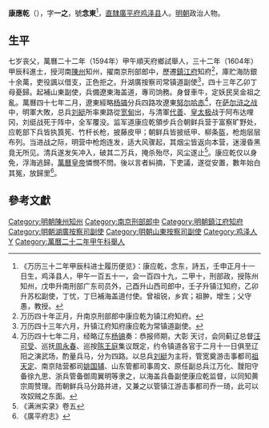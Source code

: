 {{noteTA
|1=zh-hans:乾; zh-hant:乾;
|2=乾
}}
{{明清人物信息框
| 姓名 = 康應乾
| 原名 =
| 圖片名稱 = 
| 圖片大小 = 220px
| 圖片說明 = 
| 最高職務 = 遼東海盖兵備副使
| 最高散阶 =
| 國家 = 大明
| 爵位 =
| 籍貫 = [[直隸|直隸]][[鸡泽县|鸡泽县]]
| 族裔 = 漢族
| 旗籍 = 
| 字號 = 字一之，號念東
| 室名 = 
| 諡號 = 
| 出生日期 = 隆慶六年
| 出生地點 = 
| 逝世日期 = 卒年不詳
| 逝世地點 = 
| 墓葬 =
| 配偶 =
| 親屬 = 父康守愚（1513年—1578年），字哲夫，號東軒。母陳氏（1536年—1615年），封恭人。<br>娶紹興知府[[刘锡|刘锡]]女，累封恭人。
| 出身 = 
*萬曆二十二年（1594年）甲午科舉人
*萬曆三十二年（1604年）甲辰科同進士出身
| 經歷 = 
| 著作 =
}}
'''康應乾'''（{{bd|1572年||？||K康}}），字'''一之'''，號'''念東'''<ref>《万历三十二年甲辰科进士履历便览》：康应乾，念东，詩五，壬申正月十一日生，鸡泽县人，甲午一百五十一，会一百四十九，二甲十，刑部政，授陈州知州，戊申升南刑部广东司员外，己酉升山西司郎中，壬子升镇江知府，乙卯升苏松副使，丁忧，丁巳補海盖道付使。曾祖锐，乡宾；祖翀，增生；父守愚，教授。</ref>，[[直隸|直隸]][[廣平府|廣平府]][[鸡泽县|鸡泽县]]人。[[明朝|明朝]]政治人物。

==生平==
七岁丧父，萬曆二十二年（1594年）甲午順天府鄉試舉人，三十二年（1604年）甲辰科進士，授河南[[陳州|陳州]]知州，擢南京刑部郎中，歷遷[[鎮江府|鎮江府]]知府<ref>万历四十年正月，升南京刑部郎中康应乾为镇江府知府。</ref>，庫贮海防銀十余萬，吏役諷以借支，正色拒之。升湖廣按察司常镇道副使<ref>万历四十三年六月，升镇江府知府康应乾为常镇道副使。</ref>，四十三年乙卯丁母憂歸。起補山東副使，兵備遼東海盖道，專司饷務。身督車牛，定妖民吴金祖之亂。萬曆四十七年二月，遼東經略[[杨镐|杨镐]]分兵四路攻遼東[[努尔哈赤|努尔哈赤]]<ref>万历四十七年二月，经略辽东[[杨镐|杨镐]]奏：恭报师期，大彰 天讨，会同蓟辽总督[[汪可受|汪可受]]、巡抚[[周永春|周永春]]、巡按[[陳王庭_(盧龍)|陈王庭]]集议既定，约令镇道各官于二月十一日俱至辽阳之演武场，酌量兵马，分为四路。以总兵[[刘綎|刘綎]]为主将，管宽奠游击事都司[[祖天定|祖天定]]、南京陆营都司[[姚国辅|姚国辅]]、山东管都司事周文、原任副总兵江万化、靉阳守备徐九思、浙兵管备御周翼明等隶之，以海盖兵备副使康应乾监督，以同知黄宗周赞理。而朝鲜兵马分路并进，又兼之以管镇江游击事都司乔一琦，此可以攻奴贼之东面。</ref>，在[[萨尔浒之战|萨尔浒之战]]中，明軍大敗，总兵[[刘綎|刘綎]]所率東路從[[宽甸|宽甸]]出，与清軍[[代善|代善]]、[[皇太极|皇太极]]战于阿布达哩冈，刘𬘩战死于阵中，全军覆没。监军道康应乾領步兵合朝鲜兵营于富察旷野处，应乾部下兵皆执筤筅、竹杆长枪，披藤皮甲；朝鲜兵皆披纸甲、柳条盔，枪炮层层布列。当进战之际，明营中枪炮连发，适大风骤起，其烟尘皆返向本营，迷漫昏黑竟无所见。清兵遂发矢冲入，破其二万兵，掩杀殆尽，风尘遂止<ref>《满洲实录》卷五</ref>。康应乾仅以身免，浮海逃歸，[[萬曆皇帝|萬曆皇帝]]憐憫不問。後以言者糾摘，下吏議，遂從安置，數年始白其冤，放歸里<ref>《廣平府志》</ref>。

==參考文獻==
{{reflist}}

{{萬曆三十二年甲辰科殿試金榜}}
{{DEFAULTSORT:Kang康}}
[[Category:明朝陳州知州|Category:明朝陳州知州]]
[[Category:南京刑部郎中|Category:南京刑部郎中]]
[[Category:明朝鎮江府知府|Category:明朝鎮江府知府]]
[[Category:明朝湖廣按察司副使|Category:明朝湖廣按察司副使]]
[[Category:明朝山東按察司副使|Category:明朝山東按察司副使]]
[[Category:鸡泽人|Category:鸡泽人]]
[[Category:康姓|Y]]
[[Category:萬曆二十二年甲午科舉人|Category:萬曆二十二年甲午科舉人]]